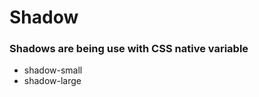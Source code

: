 # Shadow

### Shadows are being use with CSS native variable

<Showcase>
  <ul class="u-flex u-gap-12">
    <li>
        <div class="card" style="box-shadow:var(--shadow-small);">
            shadow-small
        </div>
    </li>
    <li>
        <div class="card" style="box-shadow:var(--shadow-large);">
            shadow-large
        </div>
    </li>
</ul>

</Showcase>
